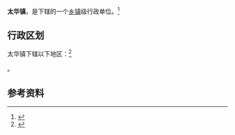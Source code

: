 {{中国乡级行政区|32/02/82/102/000}}

'''太华镇'''，是{{PRC admin/fullname|32/02/82/102/000|3}}下辖的一个[[乡镇|乡镇]]级行政单位。<ref>{{PRC admin/ref sgc|{{PRC admin/parent|32/02/82/102/000}}}}</ref>

== 行政区划 ==

太华镇下辖以下地区：<ref>{{PRC admin/ref sgc|32/02/82/102/000}}</ref>

{{PRC admin/children|32/02/82/102/000}}。

== 参考资料 ==

{{reflist}}

{{行政区划小作品}}
{{PRC admin/navcat|32/02/82/102/000}}